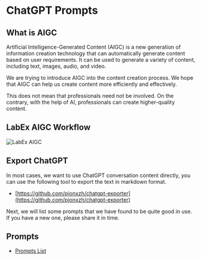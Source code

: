 # ChatGPT Prompts

## What is AIGC

Artificial Intelligence-Generated Content (AIGC) is a new generation of information creation technology that can automatically generate content based on user requirements. It can be used to generate a variety of content, including text, images, audio, and video.

We are trying to introduce AIGC into the content creation process. We hope that AIGC can help us create content more efficiently and effectively.

This does not mean that professionals need not be involved. On the contrary, with the help of AI, professionals can create higher-quality content.

## LabEx AIGC Workflow

![LabEx AIGC](.github/assets/aigc.png)

## Export ChatGPT

In most cases, we want to use ChatGPT conversation content directly, you can use the following tool to export the text in markdown format.

- [https://github.com/pionxzh/chatgpt-exporter](https://github.com/pionxzh/chatgpt-exporter)

Next, we will list some prompts that we have found to be quite good in use. If you have a new one, please share it in time.

## Prompts

- [Prompts List](https://labex-dev.feishu.cn/base/bascnNz4Nqjqgqm1Nm5AYke6xxb?table=tblDE0dPE4cZ7CEV&view=vewPgOUNeW)
